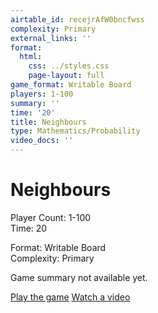 ```yaml
---
airtable_id: recejrAfW0bncfwss
complexity: Primary
external_links: ''
format:
  html:
    css: ../styles.css
    page-layout: full
game_format: Writable Board
players: 1-100
summary: ''
time: '20'
title: Neighbours
type: Mathematics/Probability
video_docs: ''
---
```


# Neighbours

:::{.game-info-box}
:::{.game-stats}
:::{.left-stats}
Player Count: 1-100  
Time: 20
:::
:::{.right-stats}
Format: Writable Board  
Complexity: Primary
:::
:::
:::

Game summary not available yet.

:::{.game-actions}
<a href="#" class="btn btn-play disabled-button"><i class="fa fa-gamepad"></i> Play the game</a>
<a href="#" class="btn btn-watch disabled-button"><i class="fa fa-video"></i> Watch a video</a>
:::